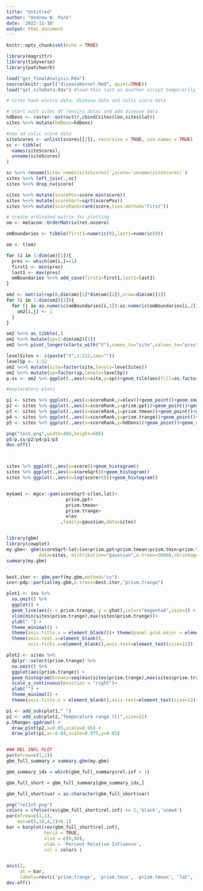 ```yaml
---
title: "Untitled"
author: "Andrew W. Park"
date: '2022-11-18'
output: html_document
---
```


```r
knitr::opts_chunk$set(echo = TRUE)
```

```r
library(magrittr)
library(tidyverse)
library(patchwork)
```

```r
load("get_finalAnalysis.Rda")
source(knitr::purl("diseaseKernel.Rmd", quiet=TRUE))
load("get_siteData.Rda") #load this last as another script temporarily uses value 'sites'
```

```r
# sites have enviro data, disease data and culic score data

# start with sites df (enviro data) and add disease data
hdDens <- raster::extract(r,cbind(sites$lon,sites$lat))
sites %<>% mutate(hdDens=hdDens)

#now ad culic score data
siteScores <- unlist(scores[[2]], recursive = TRUE, use.names = TRUE)
sc <- tibble(
  names(siteScores),
  unname(siteScores)
)

sc %<>% rename(Site=`names(siteScores)`,score=`unname(siteScores)`)
sites %<>% left_join(.,sc)
sites %<>% drop_na(score)

sites %<>% mutate(scorePos=score-min(score))
sites %<>% mutate(scoreSqrt=sqrt(scorePos))
sites %<>% mutate(scoreRank=rank(score,ties.method="first"))

```

```r
# create ordinated matrix for plotting
om <- metacom::OrderMatrix(ret.nozero) 

omBoundaries <- tibble(first1=numeric(0),last1=numeric(0))

om <- t(om)

for (i in 1:dim(om)[1]){
  pres <- which(om[i,]==1)
  first1 <- min(pres)
  last1 <- max(pres)
  omBoundaries %<>% add_case(first1=first1,last1=last1)
}

om2 <- matrix(rep(0,dim(om)[1]*dim(om)[2]),nrow=dim(om)[1])
for (i in 1:dim(om2)[1]){
  for (j in as.numeric(omBoundaries[i,1]):as.numeric(omBoundaries[i,2])){
    om2[i,j] <- 1
  }
}

om2 %<>% as_tibble(.)
om2 %<>% mutate(sp=1:dim(om2)[1])
om2 %<>% pivot_longer(starts_with("V"),names_to="site",values_to="pres")

levelSites <- c(paste("V",1:212,sep=""))
levelSp <- 1:52
om2 %<>% mutate(site=factor(site,levels=levelSites))
om2 %<>% mutate(sp=factor(sp,levels=levelSp))
p.ss <- om2 %>% ggplot(.,aes(x=site,y=sp))+geom_tile(aes(fill=as.factor(pres)))+scale_fill_manual(name="Presence",values=c("gray90","gray20"))+xlab("")+ylab("Species\nrange")+theme(axis.text.x=element_blank(),axis.ticks.x=element_blank(),axis.text.y=element_blank(),axis.ticks.y=element_blank())+theme(legend.position="none")


```




```r
#exploratory plots

p1 <- sites %>% ggplot(.,aes(x=scoreRank,y=elev))+geom_point()+geom_smooth(span=1.0)+xlab("")+theme(axis.text.x=element_blank(),axis.ticks.x=element_blank())+ylab("Elevation\n(m)")
p2 <- sites %>% ggplot(.,aes(x=scoreRank,y=prism.ppt))+geom_point()+geom_smooth(span=1.0)+xlab("")+theme(axis.text.x=element_blank(),axis.ticks.x=element_blank())+ylab("Precipitation\n(mm)")
p3 <- sites %>% ggplot(.,aes(x=scoreRank,y=prism.tmean))+geom_point()+geom_smooth(span=1.0)+xlab("Sites")+theme(axis.text.x=element_blank(),axis.ticks.x=element_blank())+ylab("Mean\ntemp (C)")
p4 <- sites %>% ggplot(.,aes(x=scoreRank,y=prism.trange))+geom_point()+geom_smooth(span=1.0)+xlab("")+theme(axis.text.x=element_blank(),axis.ticks.x=element_blank())+ylab("Temp\nrange (C)")
p5 <- sites %>% ggplot(.,aes(x=scoreRank,y=hdDens))+geom_point()+geom_smooth(span=1.0)+xlab("")+theme(axis.text.x=element_blank(),axis.ticks.x=element_blank())+ylab("Kernel density\ndisease reports")

png("test.png",width=400,height=600)
p5/p.ss/p2/p4/p1/p3
dev.off()




```


```r

sites %>% ggplot(.,aes(x=score))+geom_histogram()
sites %>% ggplot(.,aes(x=scoreSqrt))+geom_histogram()
sites %>% ggplot(.,aes(x=log(score+5)))+geom_histogram()


myGam1 <- mgcv::gam(scoreSqrt~s(lon,lat)+
                      prism.ppt+
                      prism.tmean+
                      prism.trange+
                      elev
                    ,family=gaussian,data=sites)



```


```r
library(gbm)
library(cowplot)
my.gbm<- gbm(scoreSqrt~lat+lon+prism.ppt+prism.tmean+prism.tmin+prism.tmax+prism.trange+elev,
            data=sites, distribution="gaussian",n.trees=50000,shrinkage=0.001,interaction.depth=5,bag.fraction=0.70,train.fraction=0.8,n.minobsinnode=5,cv.folds=5,keep.data=TRUE,verbose=TRUE)
summary(my.gbm)


best.iter <- gbm.perf(my.gbm,method="cv")
inv<-pdp::partial(my.gbm,n.trees=best.iter,"prism.trange")

plot1 <- inv %>%
  na.omit() %>%
  ggplot() +
  geom_line(aes(x = prism.trange, y = yhat),color="magenta4",size=1) +
  xlim(min(sites$prism.trange),max(sites$prism.trange))+
  ylab(" ") +
  theme_minimal() +
  theme(axis.title.x = element_blank())+ theme(panel.grid.major = element_blank(), panel.grid.minor = element_blank())+
  theme(axis.text.x=element_blank(),
        axis.ticks.x=element_blank(),axis.text=element_text(size=12))

plot2 <- sites %>%
  dplyr::select(prism.trange) %>%
  na.omit() %>%
  ggplot(aes(prism.trange)) +
  geom_histogram(breaks=seq(min(sites$prism.trange),max(sites$prism.trange), by = 1),fill="thistle2") +
  scale_y_continuous(position = "right")+
  ylab("") +
  theme_minimal() +
  theme(axis.title.x = element_blank(),axis.text=element_text(size=12))

p1 <- add_sub(plot1," ")
p2 <- add_sub(plot2,"Temperature range (C)",size=12)
p.tRange<-ggdraw() +
  draw_plot(p2,x=0.05,scale=0.95) +
  draw_plot(p1,x=-0.04,scale=0.975,y=0.05) 


### REL INFL PLOT
par(mfrow=c(1,1))
gbm_full_summary = summary.gbm(my.gbm)

gbm_summary_idx = which(gbm_full_summary$rel.inf > 1)

gbm_full_short = gbm_full_summary[gbm_summary_idx,]

gbm_full_short$var = as.character(gbm_full_short$var)

png("relInf.png")
colors = ifelse(rev(gbm_full_short$rel.inf) >= 2,'black','snow4')
par(mfrow=c(1,1),
    mar=c(5,18,4,2)+0.1)
bar = barplot(rev(gbm_full_short$rel.inf),
              horiz = TRUE,
              xlim = c(0,40),
              xlab = 'Percent Relative Influence',
              col = colors )


axis(2,
     at = bar,
     labels=rev(c('prism.trange', 'prism.tmin', 'prism.tmean', 'lat', 'lon', 'prism.ppt', 'elev', 'prism.tmax'  )),las = 2)
dev.off()

```

